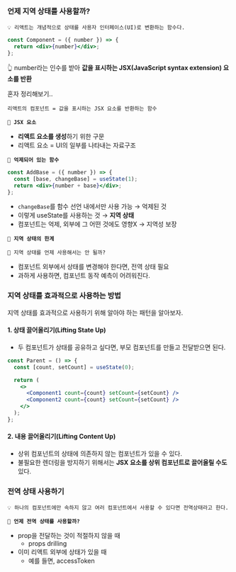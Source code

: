 ### 언제 지역 상태를 사용할까?

```
💡 리액트는 개념적으로 상태를 사용자 인터페이스(UI)로 변환하는 함수다.
```

```jsx
const Component = ({ number }) => {
  return <div>{number}</div>;
};
```

👆 number라는 인수를 받아 **값을 표시하는 JSX(JavaScript syntax extension) 요소를 반환**

혼자 정리해보기..

`리액트의 컴포넌트 = 값을 표시하는 JSX 요소를 반환하는 함수`

**`🤔 JSX 요소`**

- **리액트 요소를 생성**하기 위한 구문
- 리액트 요소 = UI의 일부를 나타내는 자료구조

**`🤔 억제되어 있는 함수`**

```jsx
const AddBase = ({ number }) => {
  const [base, changeBase] = useState(1);
  return <div>{number + base}</div>;
};
```

- `changeBase`를 함수 선언 내에서만 사용 가능 → 억제된 것
- 이렇게 useState를 사용하는 것 → **지역 상태**
- 컴포넌트는 억제, 외부에 그 어떤 것에도 영향X → 지역성 보장

**`🤔 지역 상태의 한계`**

```
🤔 지역 상태를 언제 사용해서는 안 될까?
```

- 컴포넌트 외부에서 상태를 변경해야 한다면, 전역 상태 필요
- 과하게 사용하면, 컴포넌트 동작 예측이 어려워진다.

### 지역 상태를 효과적으로 사용하는 방법

지역 상태를 효과적으로 사용하기 위해 알아야 하는 패턴을 알아보자.

#### 1. 상태 끌어올리기(Lifting State Up)

- 두 컴포넌트가 상태를 공유하고 싶다면, 부모 컴포넌트를 만들고 전달받으면 된다.

```jsx
const Parent = () => {
  const [count, setCount] = useState(0);

  return (
    <>
      <Component1 count={count} setCount={setCount} />
      <Component2 count={count} setCount={setCount} />
    </>
  );
};
```

#### 2. 내용 끌어올리기(Lifting Content Up)

- 상위 컴포넌트의 상태에 의존하지 않는 컴포넌트가 있을 수 있다.
- 불필요한 렌더링을 방지하기 위해서는 **JSX 요소를 상위 컴포넌트로 끌어올릴 수도** 있다.

### 전역 상태 사용하기

```
💡 하나의 컴포넌트에만 속하지 않고 여러 컴포넌트에서 사용할 수 있다면 전역상태라고 한다.
```

**`🤔 언제 전역 상태를 사용할까?`**

- prop을 전달하는 것이 적절하지 않을 때
  - props drilling
- 이미 리액트 외부에 상태가 있을 때
  - 예를 들면, accessToken

